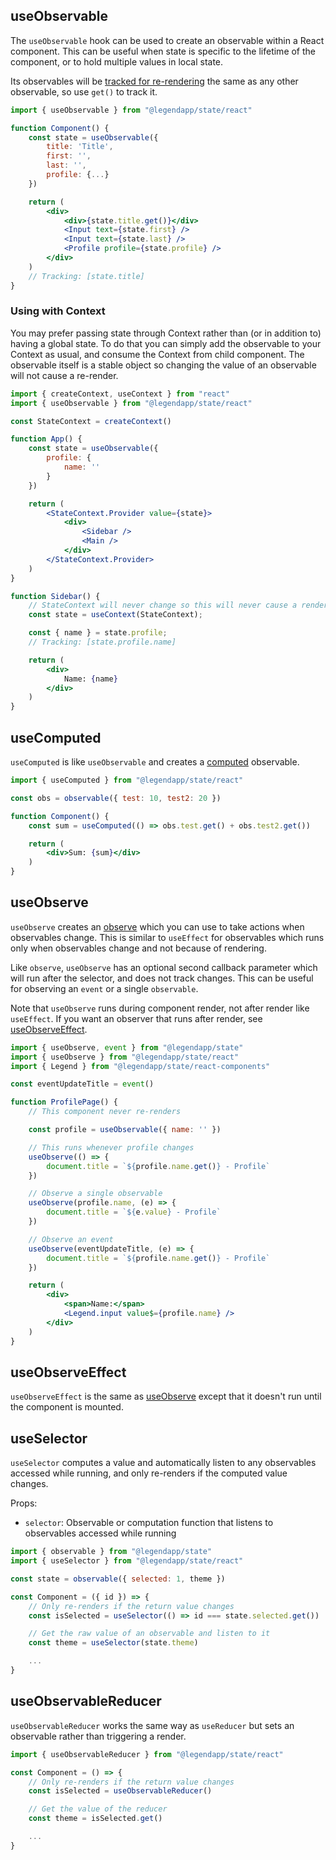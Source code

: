 ## useObservable

The `useObservable` hook can be used to create an observable within a React component. This can be useful when state is specific to the lifetime of the component, or to hold multiple values in local state.

Its observables will be [tracked for re-rendering](../react-basics) the same as any other observable, so use `get()` to track it.

```jsx
import { useObservable } from "@legendapp/state/react"

function Component() {
    const state = useObservable({
        title: 'Title',
        first: '',
        last: '',
        profile: {...}
    })

    return (
        <div>
            <div>{state.title.get()}</div>
            <Input text={state.first} />
            <Input text={state.last} />
            <Profile profile={state.profile} />
        </div>
    )
    // Tracking: [state.title]
}
```

### Using with Context

You may prefer passing state through Context rather than (or in addition to) having a global state. To do that you can simply add the observable to your Context as usual, and consume the Context from child component. The observable itself is a stable object so changing the value of an observable will not cause a re-render.

```jsx
import { createContext, useContext } from "react"
import { useObservable } from "@legendapp/state/react"

const StateContext = createContext()

function App() {
    const state = useObservable({
        profile: {
            name: ''
        }
    })

    return (
        <StateContext.Provider value={state}>
            <div>
                <Sidebar />
                <Main />
            </div>
        </StateContext.Provider>
    )
}

function Sidebar() {
    // StateContext will never change so this will never cause a render
    const state = useContext(StateContext);

    const { name } = state.profile;
    // Tracking: [state.profile.name]

    return (
        <div>
            Name: {name}
        </div>
    )
}
```

## useComputed

`useComputed` is like `useObservable` and creates a [computed](../reactivity#computed) observable.

```jsx
import { useComputed } from "@legendapp/state/react"

const obs = observable({ test: 10, test2: 20 })

function Component() {
    const sum = useComputed(() => obs.test.get() + obs.test2.get())

    return (
        <div>Sum: {sum}</div>
    )
}
```

## useObserve

`useObserve` creates an [observe](../reactivity#observe) which you can use to take actions when observables change. This is similar to `useEffect` for observables which runs only when observables change and not because of rendering.

Like `observe`, `useObserve` has an optional second callback parameter which will run after the selector, and does not track changes. This can be useful for observing an `event` or a single `observable`.

Note that `useObserve` runs during component render, not after render like `useEffect`. If you want an observer that runs after render, see [useObserveEffect](#useObserveEffect).

```jsx
import { useObserve, event } from "@legendapp/state"
import { useObserve } from "@legendapp/state/react"
import { Legend } from "@legendapp/state/react-components"

const eventUpdateTitle = event()

function ProfilePage() {
    // This component never re-renders

    const profile = useObservable({ name: '' })

    // This runs whenever profile changes
    useObserve(() => {
        document.title = `${profile.name.get()} - Profile`
    })

    // Observe a single observable
    useObserve(profile.name, (e) => {
        document.title = `${e.value} - Profile`
    })

    // Observe an event
    useObserve(eventUpdateTitle, (e) => {
        document.title = `${profile.name.get()} - Profile`
    })

    return (
        <div>
            <span>Name:</span>
            <Legend.input value$={profile.name} />
        </div>
    )
}
```

## useObserveEffect

`useObserveEffect` is the same as [useObserve](#useObserve) except that it doesn't run until the component is mounted.

## useSelector

`useSelector` computes a value and automatically listen to any observables accessed while running, and only re-renders if the computed value changes.

Props:
- `selector`: Observable or computation function that listens to observables accessed while running

```jsx
import { observable } from "@legendapp/state"
import { useSelector } from "@legendapp/state/react"

const state = observable({ selected: 1, theme })

const Component = ({ id }) => {
    // Only re-renders if the return value changes
    const isSelected = useSelector(() => id === state.selected.get())

    // Get the raw value of an observable and listen to it
    const theme = useSelector(state.theme)

    ...
}
```

## useObservableReducer

`useObservableReducer` works the same way as `useReducer` but sets an observable rather than triggering a render.

```jsx
import { useObservableReducer } from "@legendapp/state/react"

const Component = () => {
    // Only re-renders if the return value changes
    const isSelected = useObservableReducer()

    // Get the value of the reducer
    const theme = isSelected.get()

    ...
}
```